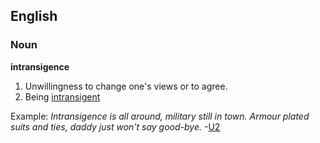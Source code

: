 ==English==
===Noun===
'''intransigence'''
#Unwillingness to change one's views or to agree.
#Being [[intransigent]]
Example: ''Intransigence is all around, military still in town. Armour plated suits and ties, daddy just won't say good-bye.''  -[[w:U2|U2]]